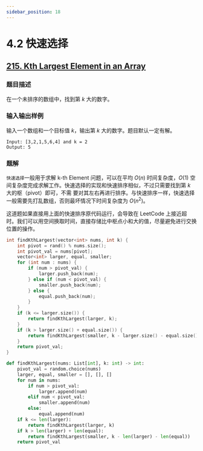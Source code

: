 ```yaml
---
sidebar_position: 18
---
```


# 4.2 快速选择

## [215. Kth Largest Element in an Array](https://leetcode.com/problems/kth-largest-element-in-an-array/)

### 题目描述

在一个未排序的数组中，找到第 $k$ 大的数字。

### 输入输出样例

输入一个数组和一个目标值 $k$，输出第 $k$ 大的数字。题目默认一定有解。

```
Input: [3,2,1,5,6,4] and k = 2
Output: 5
```



### 题解

`快速选择`一般用于求解 k-th Element 问题，可以在平均 $O(n)$ 时间复杂度，$O(1)$ 空间复杂度完成求解工作。快速选择的实现和快速排序相似，不过只需要找到第 $k$ 大的枢（pivot）即可，不需
要对其左右再进行排序。与快速排序一样，快速选择一般需要先打乱数组，否则最坏情况下时间复杂度为 $O(n^2)$。

这道题如果直接用上面的快速排序原代码运行，会导致在 LeetCode 上接近超时。我们可以用空间换取时间，直接存储比中枢点小和大的值，尽量避免进行交换位置的操作。

<Tabs>
<TabItem value="cpp" label="C++">

```cpp
int findKthLargest(vector<int> nums, int k) {
    int pivot = rand() % nums.size();
    int pivot_val = nums[pivot];
    vector<int> larger, equal, smaller;
    for (int num : nums) {
        if (num > pivot_val) {
            larger.push_back(num);
        } else if (num < pivot_val) {
            smaller.push_back(num);
        } else {
            equal.push_back(num);
        }
    }
    if (k <= larger.size()) {
        return findKthLargest(larger, k);
    }
    if (k > larger.size() + equal.size()) {
        return findKthLargest(smaller, k - larger.size() - equal.size());
    }
    return pivot_val;
}
```

</TabItem>
<TabItem value="py" label="Python">

```py
def findKthLargest(nums: List[int], k: int) -> int:
    pivot_val = random.choice(nums)
    larger, equal, smaller = [], [], []
    for num in nums:
        if num > pivot_val:
            larger.append(num)
        elif num < pivot_val:
            smaller.append(num)
        else:
            equal.append(num)
    if k <= len(larger):
        return findKthLargest(larger, k)
    if k > len(larger) + len(equal):
        return findKthLargest(smaller, k - len(larger) - len(equal))
    return pivot_val
```

</TabItem>

</Tabs>